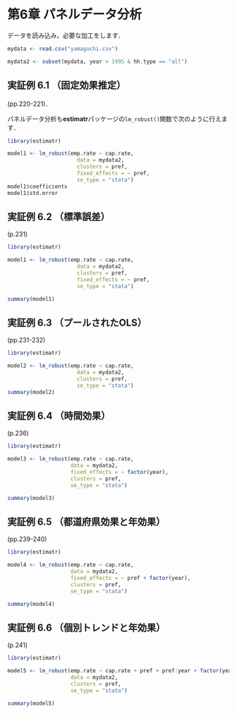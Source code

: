 # 第6章 パネルデータ分析 {-#panel}

データを読み込み，必要な加工をします．

```r
mydata <- read.csv("yamaguchi.csv")

mydata2 <- subset(mydata, year > 1995 & hh.type == "all")
```


## 実証例 6.1 （固定効果推定）{-}

(pp.220-221)．

パネルデータ分析も**estimatr**パッケージの`lm_robust()`関数で次のように行えます．

```r
library(estimatr)

model1 <- lm_robust(emp.rate ~ cap.rate,
                      data = mydata2,
                      clusters = pref,
                      fixed_effects = ~ pref,
                      se_type = "stata")
model1$coefficients
model1$std.error
```


## 実証例 6.2 （標準誤差）{-}

(p.231)

```r
library(estimatr)

model1 <- lm_robust(emp.rate ~ cap.rate,
                      data = mydata2,
                      clusters = pref,
                      fixed_effects = ~ pref,
                      se_type = "stata")

summary(model1)
```

## 実証例 6.3 （プールされたOLS）{-}

(pp.231-232)

```r
library(estimatr)

model2 <- lm_robust(emp.rate ~ cap.rate,
                      data = mydata2,
                      clusters = pref,
                      se_type = "stata")
summary(model2)
```

## 実証例 6.4 （時間効果）{-}

(p.236)

```r
library(estimatr)

model3 <- lm_robust(emp.rate ~ cap.rate, 
                    data = mydata2,
                    fixed_effects = ~ factor(year),
                    clusters = pref, 
                    se_type = "stata")

summary(model3)
```

## 実証例 6.5 （都道府県効果と年効果）{-}

(pp.239-240)

```r
library(estimatr)

model4 <- lm_robust(emp.rate ~ cap.rate, 
                    data = mydata2, 
                    fixed_effects = ~ pref + factor(year),
                    clusters = pref, 
                    se_type = "stata")

summary(model4)
```

## 実証例 6.6 （個別トレンドと年効果）{-}

(p.241)

```r
library(estimatr)

model5 <- lm_robust(emp.rate ~ cap.rate + pref + pref:year + factor(year),
                    data = mydata2,
                    clusters = pref,
                    se_type = "stata")

summary(model5)
```


